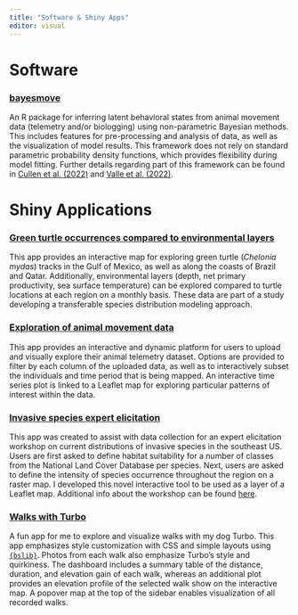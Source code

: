 ```yaml
---
title: "Software & Shiny Apps"
editor: visual
---
```


# Software

### [bayesmove](https://joshcullen.github.io/bayesmove/)

An R package for inferring latent behavioral states from animal movement data (telemetry and/or biologging) using non-parametric Bayesian methods. This includes features for pre-processing and analysis of data, as well as the visualization of model results. This framework does not rely on standard parametric probability density functions, which provides flexibility during model fitting. Further details regarding part of this framework can be found in [Cullen et al. (2022)](https://doi.org/10.1111/2041-210X.13745) and [Valle et al. (2022)](https://doi.org/10.1002/eap.2524).

# Shiny Applications

### [Green turtle occurrences compared to environmental layers](https://joshcullen.shinyapps.io/green_turtle_tracks/)

This app provides an interactive map for exploring green turtle (*Chelonia mydas*) tracks in the Gulf of Mexico, as well as along the coasts of Brazil and Qatar. Additionally, environmental layers (depth, net primary productivity, sea surface temperature) can be explored compared to turtle locations at each region on a monthly basis. These data are part of a study developing a transferable species distribution modeling approach.

### [Exploration of animal movement data](https://joshcullen.shinyapps.io/segmentation_of_NSD/)

This app provides an interactive and dynamic platform for users to upload and visually explore their animal telemetry dataset. Options are provided to filter by each column of the uploaded data, as well as to interactively subset the individuals and time period that is being mapped. An interactive time series plot is linked to a Leaflet map for exploring particular patterns of interest within the data.

### [Invasive species expert elicitation](https://joshcullen.shinyapps.io/invasive_expert_elicitation/)

This app was created to assist with data collection for an expert elicitation workshop on current distributions of invasive species in the southeast US. Users are first asked to define habitat suitability for a number of classes from the National Land Cover Database per species. Next, users are asked to define the intensity of species occurrence throughout the region on a raster map. I developed this novel interactive tool to be used as a layer of a Leaflet map. Additional info about the workshop can be found [here](https://joshcullen.github.io/invasive_spp_expert_elicitation/).

### [Walks with Turbo](https://joshcullen.shinyapps.io/walkingwithturbo/)

A fun app for me to explore and visualize walks with my dog Turbo. This app emphasizes style customization with CSS and simple layouts using [`{bslib}`](https://rstudio.github.io/bslib/). Photos from each walk also emphasize Turbo's style and quirkiness. The dashboard includes a summary table of the distance, duration, and elevation gain of each walk, whereas an additional plot provides an elevation profile of the selected walk show on the interactive map. A popover map at the top of the sidebar enables visualization of all recorded walks.

